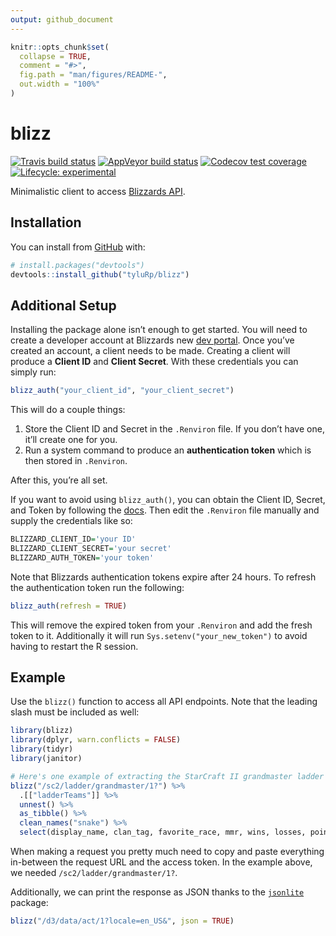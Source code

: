 ```yaml
---
output: github_document
---
```


<!-- README.md is generated from README.Rmd. Please edit that file -->

```r
knitr::opts_chunk$set(
  collapse = TRUE,
  comment = "#>",
  fig.path = "man/figures/README-",
  out.width = "100%"
)
```
# blizz

<!-- badges: start -->
[![Travis build status](https://travis-ci.org/tyluRp/blizz.svg?branch=master)](https://travis-ci.org/tyluRp/blizz)
[![AppVeyor build status](https://ci.appveyor.com/api/projects/status/github/tyluRp/blizz?branch=master&svg=true)](https://ci.appveyor.com/project/tyluRp/blizz)
[![Codecov test coverage](https://codecov.io/gh/tyluRp/blizz/branch/master/graph/badge.svg)](https://codecov.io/gh/tyluRp/blizz?branch=master)
[![Lifecycle: experimental](https://img.shields.io/badge/lifecycle-experimental-orange.svg)](https://www.tidyverse.org/lifecycle/#experimental)
<!-- badges: end -->

Minimalistic client to access [Blizzards API](https://develop.battle.net/).

## Installation

You can install from [GitHub](https://github.com/) with:

``` r
# install.packages("devtools")
devtools::install_github("tyluRp/blizz")
```

## Additional Setup

Installing the package alone isn't enough to get started. You will need to create a developer account at Blizzards new [dev portal](https://develop.battle.net/). Once you've created an account, a client needs to be made. Creating a client will produce a **Client ID** and **Client Secret**. With these credentials you can simply run:

```r
blizz_auth("your_client_id", "your_client_secret")
```

This will do a couple things:

1. Store the Client ID and Secret in the `.Renviron` file. If you don't have one, it'll create one for you.
2. Run a system command to produce an **authentication token** which is then stored in `.Renviron`.

After this, you're all set. 

If you want to avoid using `blizz_auth()`, you can obtain the Client ID, Secret, and Token by following the [docs](https://develop.battle.net/documentation/guides/getting-started). Then edit the `.Renviron` file manually and supply the credentials like so:

```r
BLIZZARD_CLIENT_ID='your ID'
BLIZZARD_CLIENT_SECRET='your secret'
BLIZZARD_AUTH_TOKEN='your token'
```

Note that Blizzards authentication tokens expire after 24 hours. To refresh the authentication token run the following:

```r
blizz_auth(refresh = TRUE)
```

This will remove the expired token from your `.Renviron` and add the fresh token to it. Additionally it will run `Sys.setenv("your_new_token")` to avoid having to restart the R session.

## Example

Use the `blizz()` function to access all API endpoints. Note that the leading slash must be included as well:

```r
library(blizz)
library(dplyr, warn.conflicts = FALSE)
library(tidyr)
library(janitor)

# Here's one example of extracting the StarCraft II grandmaster ladder
blizz("/sc2/ladder/grandmaster/1?") %>% 
  .[["ladderTeams"]] %>% 
  unnest() %>% 
  as_tibble() %>% 
  clean_names("snake") %>% 
  select(display_name, clan_tag, favorite_race, mmr, wins, losses, points)
```

When making a request you pretty much need to copy and paste everything in-between the request URL and the access token. In the example above, we needed `/sc2/ladder/grandmaster/1?`. 

Additionally, we can print the response as JSON thanks to the [`jsonlite`](https://github.com/jeroen/jsonlite) package:

```r
blizz("/d3/data/act/1?locale=en_US&", json = TRUE)
```
